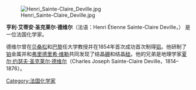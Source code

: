 [[File:Henri_Sainte-Claire_Deville.jpg|thumb]]

'''亨利·艾蒂安·圣克莱尔·德维尔'''（法语：Henri Étienne Sainte-Claire Deville，{{bd|1818年|3月9日|1881年|7月1日|catIdx=D}}） 是一位法国化学家。

德维尔曾在[[贝桑松|贝桑松]]和[[巴黎|巴黎]]任大学教授并在1854年首次成功首次制得[[铝|铝]]。他研制了[[铂|铂]]金属并和[[弗里德里希·维勒|弗里德里希·维勒]]共同发现了结晶[[硼|硼]]和结晶[[硅|硅]]。他的兄弟是地理学家[[夏尔·约瑟夫·圣克莱尔·德维尔|夏尔·约瑟夫·圣克莱尔·德维尔]]（Charles Joseph Sainte-Claire Deville，1814–1876）。
{{Authority control}}
{{DEFAULTSORT:Henri Deville}}

[[Category:法国化学家|Category:法国化学家]]
